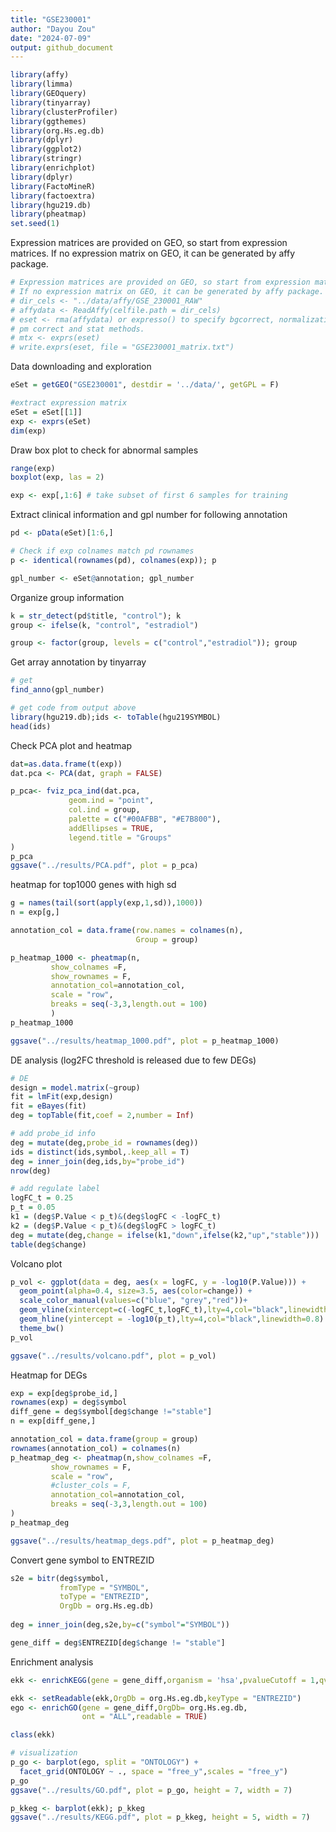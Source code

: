 ```yaml
---
title: "GSE230001"
author: "Dayou Zou"
date: "2024-07-09"
output: github_document
---
```



```r
library(affy)
library(limma)
library(GEOquery)
library(tinyarray)
library(clusterProfiler)
library(ggthemes)
library(org.Hs.eg.db)
library(dplyr)
library(ggplot2)
library(stringr)
library(enrichplot)
library(dplyr)
library(FactoMineR)
library(factoextra) 
library(hgu219.db)
library(pheatmap)
set.seed(1)
```

Expression matrices are provided on GEO, so start from expression matrices.
If no expression matrix on GEO, it can be generated by affy package. 
```r
# Expression matrices are provided on GEO, so start from expression matrices.
# If no expression matrix on GEO, it can be generated by affy package.
# dir_cels <- "../data/affy/GSE_230001_RAW"
# affydata <- ReadAffy(celfile.path = dir_cels)
# eset <- rma(affydata) or expresso() to specify bgcorrect, normalization,
# pm correct and stat methods.
# mtx <- exprs(eset)
# write.exprs(eset, file = "GSE230001_matrix.txt")
```

Data downloading and exploration
```r
eSet = getGEO("GSE230001", destdir = '../data/', getGPL = F)

#extract expression matrix
eSet = eSet[[1]] 
exp <- exprs(eSet)
dim(exp)
```

Draw box plot to check for abnormal samples
```r
range(exp)
boxplot(exp, las = 2)

exp <- exp[,1:6] # take subset of first 6 samples for training
```

Extract clinical information and gpl number for following annotation
```r
pd <- pData(eSet)[1:6,]

# Check if exp colnames match pd rownames
p <- identical(rownames(pd), colnames(exp)); p

gpl_number <- eSet@annotation; gpl_number
```

Organize group information
```r
k = str_detect(pd$title, "control"); k
group <- ifelse(k, "control", "estradiol")

group <- factor(group, levels = c("control","estradiol")); group
```

Get array annotation by tinyarray 
```r
# get 
find_anno(gpl_number)
```
```r
# get code from output above
library(hgu219.db);ids <- toTable(hgu219SYMBOL)
head(ids)
```

Check PCA plot and heatmap
```r
dat=as.data.frame(t(exp))
dat.pca <- PCA(dat, graph = FALSE)

p_pca<- fviz_pca_ind(dat.pca,
             geom.ind = "point", 
             col.ind = group,
             palette = c("#00AFBB", "#E7B800"),
             addEllipses = TRUE, 
             legend.title = "Groups"
)
p_pca
ggsave("../results/PCA.pdf", plot = p_pca)
```

heatmap for top1000 genes with high sd
```r
g = names(tail(sort(apply(exp,1,sd)),1000))
n = exp[g,]

annotation_col = data.frame(row.names = colnames(n),
                            Group = group)

p_heatmap_1000 <- pheatmap(n,
         show_colnames =F,
         show_rownames = F,
         annotation_col=annotation_col,
         scale = "row", 
         breaks = seq(-3,3,length.out = 100) 
         ) 
p_heatmap_1000

ggsave("../results/heatmap_1000.pdf", plot = p_heatmap_1000)
```

DE analysis (log2FC threshold is released due to few DEGs)
```r
# DE 
design = model.matrix(~group)
fit = lmFit(exp,design)
fit = eBayes(fit)
deg = topTable(fit,coef = 2,number = Inf)

# add probe_id info
deg = mutate(deg,probe_id = rownames(deg))
ids = distinct(ids,symbol,.keep_all = T)
deg = inner_join(deg,ids,by="probe_id")
nrow(deg)
```
```r
# add regulate label
logFC_t = 0.25
p_t = 0.05
k1 = (deg$P.Value < p_t)&(deg$logFC < -logFC_t)
k2 = (deg$P.Value < p_t)&(deg$logFC > logFC_t)
deg = mutate(deg,change = ifelse(k1,"down",ifelse(k2,"up","stable")))
table(deg$change)
```

Volcano plot
```r
p_vol <- ggplot(data = deg, aes(x = logFC, y = -log10(P.Value))) +
  geom_point(alpha=0.4, size=3.5, aes(color=change)) +
  scale_color_manual(values=c("blue", "grey","red"))+
  geom_vline(xintercept=c(-logFC_t,logFC_t),lty=4,col="black",linewidth=0.8) +
  geom_hline(yintercept = -log10(p_t),lty=4,col="black",linewidth=0.8) +
  theme_bw()
p_vol

ggsave("../results/volcano.pdf", plot = p_vol)
```

Heatmap for DEGs
```r
exp = exp[deg$probe_id,]
rownames(exp) = deg$symbol
diff_gene = deg$symbol[deg$change !="stable"]
n = exp[diff_gene,]
```
```r
annotation_col = data.frame(group = group)
rownames(annotation_col) = colnames(n) 
p_heatmap_deg <- pheatmap(n,show_colnames =F,
         show_rownames = F,
         scale = "row",
         #cluster_cols = F, 
         annotation_col=annotation_col,
         breaks = seq(-3,3,length.out = 100)
) 
p_heatmap_deg

ggsave("../results/heatmap_degs.pdf", plot = p_heatmap_deg)
```

Convert gene symbol to ENTREZID
```r
s2e = bitr(deg$symbol, 
           fromType = "SYMBOL",
           toType = "ENTREZID",
           OrgDb = org.Hs.eg.db)
           
deg = inner_join(deg,s2e,by=c("symbol"="SYMBOL"))

gene_diff = deg$ENTREZID[deg$change != "stable"] 
```

Enrichment analysis
```r
ekk <- enrichKEGG(gene = gene_diff,organism = 'hsa',pvalueCutoff = 1,qvalueCutoff = 1)

ekk <- setReadable(ekk,OrgDb = org.Hs.eg.db,keyType = "ENTREZID")
ego <- enrichGO(gene = gene_diff,OrgDb= org.Hs.eg.db,
                ont = "ALL",readable = TRUE)

class(ekk)
```

```r
# visualization
p_go <- barplot(ego, split = "ONTOLOGY") + 
  facet_grid(ONTOLOGY ~ ., space = "free_y",scales = "free_y")
p_go
ggsave("../results/GO.pdf", plot = p_go, height = 7, width = 7)

p_kkeg <- barplot(ekk); p_kkeg
ggsave("../results/KEGG.pdf", plot = p_kkeg, height = 5, width = 7)
```
















